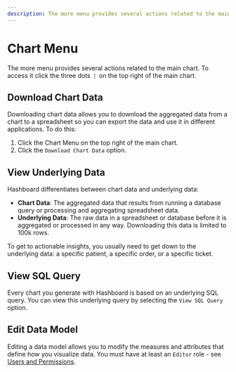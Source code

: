 ```yaml
---
description: The more menu provides several actions related to the main chart. To access it click the three dots
---
```


# Chart Menu

The more menu provides several actions related to the main chart. To access it click the three dots **`⋮`** on the top right of the main chart.

## Download Chart Data

Downloading chart data allows you to download the aggregated data from a chart to a spreadsheet so you can export the data and use it in different applications. To do this:

1. Click the Chart Menu on the top right of the main chart.
2. Click the `Download Chart Data` option.

## View Underlying Data

Hashboard differentiates between chart data and underlying data:

- **Chart Data**: The aggregated data that results from running a database query or processing and aggregating spreadsheet data.
- **Underlying Data**: The raw data in a spreadsheet or database before it is aggregated or processed in any way. Downloading this data is limited to 100k rows.

To get to actionable insights, you usually need to get down to the underlying data: a specific patient, a specific order, or a specific ticket.

## View SQL Query

Every chart you generate with Hashboard is based on an underlying SQL query. You can view this underlying query by selecting the `View SQL Query` option.

## Edit Data Model

Editing a data model allows you to modify the measures and attributes that define how you visualize data. You must have at least an `Editor` role - see [Users and Permissions](/docs/project-management/users-and-permissions).
